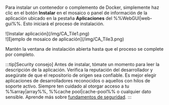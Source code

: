 Para instalar un contenedor o complemento de Docker, simplemente haz clic en el botón **Instalar** en el mosaico o panel de información de la aplicación ubicado en la pestaña **Aplicaciones** del %%WebGUI|web-gui%%. Esto iniciará el proceso de instalación.

<div style={{ margin: 'auto', maxWidth: '800px', display: 'flex', flexDirection: 'row', justifyContent: 'center', gap: '20px', alignItems: 'flex-start' }}>
  <div style={{ maxWidth: '390px', display: 'flex', flexDirection: 'column', alignItems: 'center' }}>
    ![Instalar aplicación](/img/CA_Tile1.png)
  </div>

  <div style={{ maxWidth: '390px', display: 'flex', flexDirection: 'column', alignItems: 'center' }}>
    ![Ejemplo de mosaico de aplicación](/img/CA_Tile3.png)
  </div>
</div>

Mantén la ventana de instalación abierta hasta que el proceso se complete por completo.

:::tip[Security consejo]
Antes de instalar, tómate un momento para leer la descripción de la aplicación. Verifica la reputación del desarrollador y asegúrate de que el repositorio de origen sea confiable. Es mejor elegir aplicaciones de desarrolladores reconocidos o aquellos con hilos de soporte activo. Siempre ten cuidado al otorgar acceso a tu %%array|array%%, %%cache pool|cache-pool%% o cualquier dato sensible. Aprende más sobre [fundamentos de seguridad](../../../system-administration/secure-your-server/security-fundamentals.mdx).
:::
